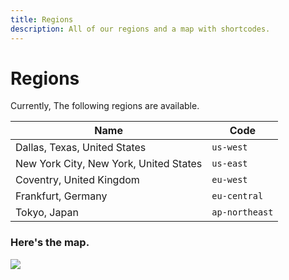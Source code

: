```yaml
---
title: Regions
description: All of our regions and a map with shortcodes.
---
```


# Regions

Currently, The following regions are available.

| Name                                   | Code           |
| -------------------------------------- | -------------- |
| Dallas, Texas, United States           | `us-west`      |
| New York City, New York, United States | `us-east`      |
| Coventry, United Kingdom               | `eu-west`      |
| Frankfurt, Germany                     | `eu-central`   |
| Tokyo, Japan                           | `ap-northeast` |

### Here's the map.

![](https://aurevocdn.xyz/images/world-map.webp)
